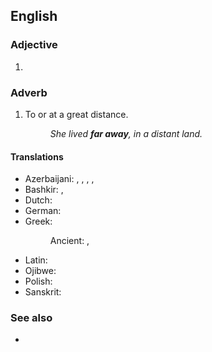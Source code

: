 {{also|faraway}}
==English==

===Adjective===
{{en-adj|-}}

# {{alternative spelling of|en|faraway}}

===Adverb===
{{en-adv|farther away|sup=farthest away}}

# To or at a great distance.
#: ''She lived '''far away''', in a distant land.''

====Translations====
{{trans-top}}
* Azerbaijani: {{t+|az|uzaq}}, {{t|az|[[uzaq|uzaqda]]}}, {{t|az|[[iraq|iraqda]]}}, {{t|az|iraq}}, {{t|az|[[uzaqlar|uzaqlarda]]}}
* Bashkir: {{t|ba|алыҫ|sc=Cyrl}}, {{t|ba|йыраҡ|sc=Cyrl}}
* Dutch: {{t|nl|ver weg}}
* German: {{t|de|weit weg}}
* Greek:
*: Ancient: {{t|grc|πόρρω}}, {{t|grc|τῆλε}}
{{trans-mid}}
* Latin: {{t+|la|procul}}
* Ojibwe: {{t|oj|waasaw-}}
* Polish: {{t+|pl|hen}}
* Sanskrit: {{t|sa|दविष्ठम्}}
{{trans-bottom}}

===See also===
* {{l|en|far and away}}